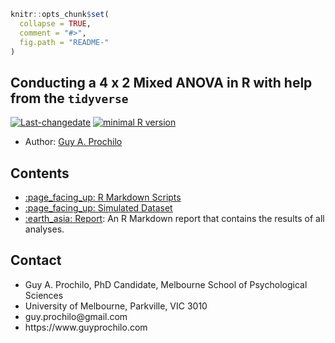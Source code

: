 <!-- rmarkdown v1 -->

```r
knitr::opts_chunk$set(
  collapse = TRUE,
  comment = "#>",
  fig.path = "README-"
)
```
## Conducting a 4 x 2 Mixed ANOVA in R with help from the `tidyverse`

[![Last-changedate](https://img.shields.io/badge/last%20change-`r gsub('-', '--', Sys.Date())`-brightgreen.svg)](https://github.com/adamhsparks/rice.awd.pests/commits/master)
[![minimal R version](https://img.shields.io/badge/R%3E%3D-`r as.character(getRversion())`-brightgreen.svg)](https://cran.r-project.org/)

* Author: [Guy A. Prochilo](http://www.guyprochilo.com)

## Contents
- [:page_facing_up: R Markdown Scripts](/mixed_anova.RMD)
- [:page_facing_up: Simulated Dataset](/mixed_anova_dat.csv)
- [:earth_asia: Report](http://gprochilo.github.io/mixed_anova): An R Markdown report that contains the results of all analyses.

## Contact
* Guy A. Prochilo, PhD Candidate, Melbourne School of Psychological Sciences
* University of Melbourne, Parkville, VIC 3010
* guy.prochilo@gmail.com
* https://www.guyprochilo.com


<!--- ## Citation

This [research compendium](doi link here) accompanies the paper: 

> Paper. (Year). Title. doi.

An open-access version of the paper is available as a preprint on PsyArXiv: <link here>. --->